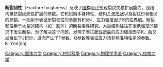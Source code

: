 {{noteTA
|G1=Physics
}}
{{other uses|韌性}}
'''断裂韧性'''（Fracture toughness）反映了[[结构|结构]]阻止宏观裂纹失稳扩展能力，是结构抵抗裂纹脆性扩展的参数。它和[[材料|材料]]本身特性、结构[[几何形状|几何形状]]以及裂纹形状相关的参数。一般用于表征断裂韧性的参数有积分J、应力强度因子K的临界值。断裂韧性用于大型的结构（如：船体）的断裂事件研究。大型结构往往在很低强度的情况下发生断裂。为了解决这个问题，发明了表征[[脆性断裂|脆性断裂]]的应力强度因子K。后又发展出了J积分。进而产生了T参数、Q参数等表征应力场非标准特性差的参数。
K=Yσ√(πa)

{{Physics-stub}}


[[Category:固体力学|Category:固体力学]]
[[Category:材料科學|Category:材料科學]]
[[Category:物理学术语|Category:物理学术语]]
[[Category:结构力学|Category:结构力学]]